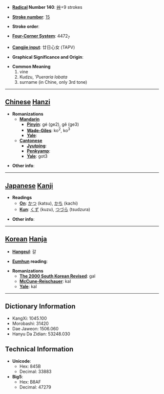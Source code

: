 * '''[[Wiktionary:Chinese radical index| Radical]] Number 140''': [[Wiktionary:Chinese radical index 艸|艸]]+9 strokes

* '''[[Wiktionary:Chinese total strokes index|Stroke number]]''': [[Wiktionary:Chinese total strokes index 15|15]]

* '''Stroke order''': 

* '''[[Wiktionary:Chinese four corner index|Four-Corner System]]''': 4472<sub>7</sub>

* '''[[Wiktionary:Chinese Cangjie index|Cangjie input]]''': 廿日心女 (TAPV)

* '''Graphical Significance and Origin''': 

* '''Common Meaning'''
*# vine
*#Kudzu, '''Pueraria lobata'' 
*# surname (in Chine, only 3rd tone)


----

== [[Chinese]] [[Hanzi]] ==

* '''Romanizations'''
** '''[[Mandarin]]'''
*** '''[[Pinyin]]''': gé (ge2), gě (ge3)
*** '''[[Wade-Giles]]''': ko<sup>2</sup>, ko<sup>3</sup>
*** '''[[Yale]]''': 
** '''[[Cantonese]]'''
*** '''[[Jyutping]]''':
*** '''[[Penkyamp]]''': 
*** '''[[Yale]]''': got3

* '''Other info''': 

----

== [[Japanese]] [[Kanji]] ==

* '''Readings'''
** '''[[On]]''': [[かつ]] (katsu), [[かち]] (kachi)
** '''[[Kun]]''': [[くず]] (kuzu), [[つづら]] (tsudzura)

* '''Other info''':  

----

== [[Korean]] [[Hanja]] ==

* '''[[Hangeul]]''': 갈

* '''[[Eumhun]] reading''': 

* '''Romanizations'''
** '''[[The 2000 South Korean Revised Romanization|The 2000 South Korean Revised]]''': gal
** '''[[McCune-Reischauer]]''': kal
** '''[[Yale]]''': kal

----

== Dictionary Information ==

* KangXi: 1045.100
* Morobashi: 31420
* Dae Jaweon: 1506.060
* Hanyu Da Zidian: 53248.030

== Technical Information ==

* '''Unicode''':
** Hex: 845B
** Decimal: 33883
* '''Big5''':
** Hex: B8AF
** Decimal: 47279